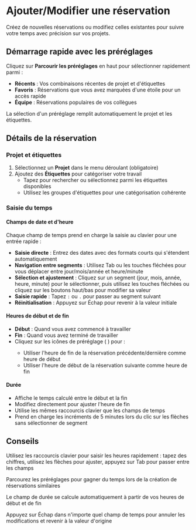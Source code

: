 # Ajouter/Modifier une réservation

Créez de nouvelles réservations ou modifiez celles existantes pour suivre votre temps avec précision sur vos projets.

## Démarrage rapide avec les préréglages

Cliquez sur **Parcourir les préréglages** en haut pour sélectionner rapidement parmi :
- **Récents** : Vos combinaisons récentes de projet et d'étiquettes
- **Favoris** : Réservations que vous avez marquées d'une étoile pour un accès rapide
- **Équipe** : Réservations populaires de vos collègues

La sélection d'un préréglage remplit automatiquement le projet et les étiquettes.

## Détails de la réservation

### Projet et étiquettes
1. Sélectionnez un **Projet** dans le menu déroulant (obligatoire)
2. Ajoutez des **Étiquettes** pour catégoriser votre travail
   - Tapez pour rechercher ou sélectionnez parmi les étiquettes disponibles
   - Utilisez les groupes d'étiquettes pour une catégorisation cohérente

### Saisie du temps

#### Champs de date et d'heure
Chaque champ de temps prend en charge la saisie au clavier pour une entrée rapide :
- **Saisie directe** : Entrez des dates avec des formats courts qui s'étendent automatiquement
- **Navigation entre segments** : Utilisez Tab ou les touches fléchées pour vous déplacer entre jour/mois/année et heure/minute
- **Sélection et ajustement** : Cliquez sur un segment (jour, mois, année, heure, minute) pour le sélectionner, puis utilisez les touches fléchées ou cliquez sur les boutons haut/bas pour modifier sa valeur
- **Saisie rapide** : Tapez `:` ou `.` pour passer au segment suivant
- **Réinitialisation** : Appuyez sur Échap pour revenir à la valeur initiale

#### Heures de début et de fin
- **Début** : Quand vous avez commencé à travailler
- **Fin** : Quand vous avez terminé de travailler
- Cliquez sur les icônes de préréglage (<Icon name="ArrowDownToLine" /> <Icon name="ArrowUpToLine" />) pour :
  - Utiliser l'heure de fin de la réservation précédente/dernière comme heure de début
  - Utiliser l'heure de début de la réservation suivante comme heure de fin

#### Durée
- Affiche le temps calculé entre le début et la fin
- Modifiez directement pour ajuster l'heure de fin
- Utilise les mêmes raccourcis clavier que les champs de temps
- Prend en charge les incréments de 5 minutes lors du clic sur les flèches sans sélectionner de segment

## Conseils

<Tip>Utilisez les raccourcis clavier pour saisir les heures rapidement : tapez des chiffres, utilisez les flèches pour ajuster, appuyez sur Tab pour passer entre les champs</Tip>

<Tip>Parcourez les préréglages pour gagner du temps lors de la création de réservations similaires</Tip>

<Tip>Le champ de durée se calcule automatiquement à partir de vos heures de début et de fin</Tip>

<Tip>Appuyez sur Échap dans n'importe quel champ de temps pour annuler les modifications et revenir à la valeur d'origine</Tip>
